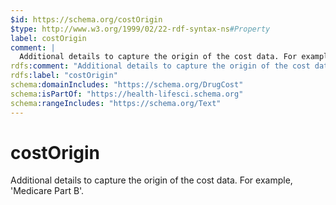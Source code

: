 ```yaml
---
$id: https://schema.org/costOrigin
$type: http://www.w3.org/1999/02/22-rdf-syntax-ns#Property
label: costOrigin
comment: |
  Additional details to capture the origin of the cost data. For example, 'Medicare Part B'.
rdfs:comment: "Additional details to capture the origin of the cost data. For example, 'Medicare Part B'."
rdfs:label: "costOrigin"
schema:domainIncludes: "https://schema.org/DrugCost"
schema:isPartOf: "https://health-lifesci.schema.org"
schema:rangeIncludes: "https://schema.org/Text"
---
```


# costOrigin

Additional details to capture the origin of the cost data. For example, 'Medicare Part B'.

